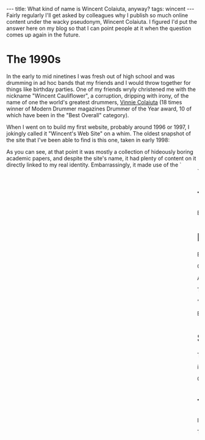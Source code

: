 ---
title: What kind of name is Wincent Colaiuta, anyway?
tags: wincent
---
Fairly regularly I'll get asked by colleagues why I publish so much online content under the wacky pseudonym, Wincent Colaiuta. I figured I'd put the answer here on my blog so that I can point people at it when the question comes up again in the future.

= The 1990s =

In the early to mid ninetines I was fresh out of high school and was drumming in ad hoc bands that my friends and I would throw together for things like birthday parties. One of my friends wryly christened me with the nickname "Wincent Cauliflower", a corruption, dripping with irony, of the name of one the world's greatest drummers, [http://vinniecolaiuta.com/ Vinnie Colaiuta] (18 times winner of Modern Drummer magazines Drummer of the Year award, 10 of which have been in the "Best Overall" category).

When I went on to build my first website, probably around 1996 or 1997, I jokingly called it "Wincent's Web Site" on a whim. The oldest snapshot of the site that I've been able to find is this one, taken in early 1998:

{{wincent-1998.gif}}

As you can see, at that point it was mostly a collection of hideously boring academic papers, and despite the site's name, it had plenty of content on it directly linked to my real identity. Embarrassingly, it made use of the `<marquee>` tag and had a hit counter on it.

= The 2000s =

By the year 2000, the site had morphed into wincent.org, on which I wrote about Mac stuff. I signed most posts as "Wincent Colaiuta", although I also playfully corrupted the name in any number of ways, including "Wincenzo", "Wyncienxo" and "Colyiuta".

= Mac OS X =

By 2001 when Mac OS X was about to make its public debut the site was regularly receiving 50,000 page views a day &mdash; quite a few by the standards of the time &mdash; due to my coverage of pre-release versions of the new OS, supplied to me by a friend of a friend of a friend.

On multiple occasions I was contacted by Apple's legal department and asked to remove infringing screenshots. I remember getting woken up at 5 AM by a phone call from Wired reporter, Leander Kahney, who had dug Wincent's contact info from the domain WHOIS records and wanted to speak to him about the upcoming operating system.

At that point I felt that "shit just got real". The almost randomly-selected pseudonym was now actually a layer of isolation and protection that seemed appropriate given the sometimes controversial nature of the stuff I was publishing.

The culmination of this epoch was when I ended up [http://www.wired.com/culture/lifestyle/news/2001/03/42506 publishing an encrypted review] of the final release of Mac OS X days before the OS came out, sharing the decryption key days later (once the release was made public). In hindsight it may look awfully like a lame publicity stunt, but at the time it really was just me trying to avoid trouble with Apple legal.

"Wincent Colaiuta" became a ''nom de plum'' and I ended up using it when I went on to do paid work as a columnist for Lycos (Web Monkey) and The Mac Observer. When asked to supply a portrait photo for my "by line" I went with a pseudo-randomly selected stock photo:

{{wcolaiuta_stock.png}}

Bald, black, bespectacled; in short, nothing like me. I thought it was quite funny at the time.

= Software =

The following year (2002), for the release of [[Synergy]], a lightweight iTunes controller for Mac OS X, I published under the name of Wincent, as the "brand" already had some traction within the community.

iTunes controllers are a dime-a-dozen nowadays, iTunes itself can download album covers for you, and all of Apple's keyboards now have keys for controlling your music. But at the time Synergy came out, it was definitely the most innovative, feature-rich, and well-executed application of its type, and as a result it was downloaded literally millions of times.

On the strength of that success, pretty much everything else I went on to release, whether open or closed source, I did so using my old pen name, Wincent Colaiuta, even though the need for relative anonymity had long since passed.

= The future =

It seems likely that I'll continue publishing code under what has effectively become my tech nickname. My [https://github.com/wincent wincent profile] on [[GitHub]] is far more interesting than my [https://github.com/ghurrell glhurrell one].

Trying to maintain two separate identities, even if one of them is fairly neatly defined as your "tech/online" identity, is a cumbersome endeavour. Long ago I gave up on trying to keep them really separate, but it looks like Wincent Colaiuta is here to stay, at least for the foreseeable future.
